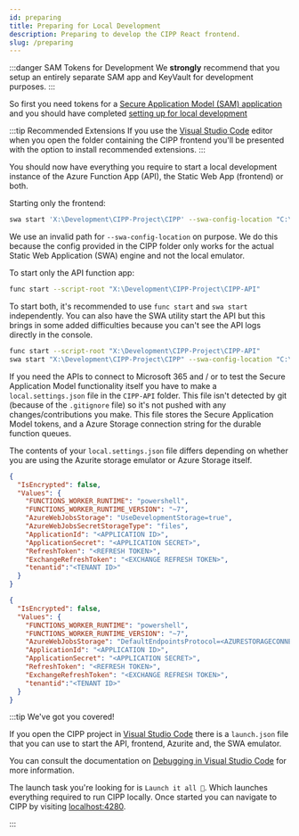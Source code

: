 ```yaml
---
id: preparing
title: Preparing for Local Development
description: Preparing to develop the CIPP React frontend.
slug: /preparing
---
```




:::danger SAM Tokens for Development
We **strongly** recommend that you setup an entirely separate SAM app and KeyVault for development purposes.
:::

So first you need tokens for a [Secure Application Model (SAM) application](../../user/gettingstarted/prerequisites/) and you should have completed [setting up for local development](/docs/dev/settingup)

:::tip Recommended Extensions
If you use the [Visual Studio Code](https://code.visualstudio.com/) editor when you open the folder containing the CIPP frontend you'll be presented with the option to install recommended extensions.
:::

You should now have everything you require to start a local development instance of the Azure Function App (API), the Static Web App (frontend) or both.

Starting only the frontend:

```sh
swa start 'X:\Development\CIPP-Project\CIPP' --swa-config-location "C:\DoesntExist"
```

We use an invalid path for `--swa-config-location` on purpose. We do this because the config provided in the CIPP folder only works for the actual Static Web Application (SWA) engine and not the local emulator.

To start only the API function app:

```sh
func start --script-root "X:\Development\CIPP-Project\CIPP-API"
```

To start both, it's recommended to use `func start` and `swa start` independently. You can also have the SWA utility start the API but this brings in some added difficulties because you can't see the API logs directly in the console.

```sh
func start --script-root "X:\Development\CIPP-Project\CIPP-API"
swa start "X:\Development\CIPP-Project\CIPP" --swa-config-location "C:\DoesntExist" --api-location http://localhost:7071/
```

If you need the APIs to connect to Microsoft 365 and / or to test the Secure Application Model functionality itself you have to make a `local.settings.json` file in the `CIPP-API` folder. This file isn't detected by git (because of the `.gitignore` file) so it's not pushed with any changes/contributions you make. This file stores the Secure Application Model tokens, and a Azure Storage connection string for the durable function queues.

The contents of your `local.settings.json` file differs depending on whether you are using the Azurite storage emulator or Azure Storage itself.

<Tabs>
  <TabItem value="azurite" label="Azurite">

```JSON
{
  "IsEncrypted": false,
  "Values": {
    "FUNCTIONS_WORKER_RUNTIME": "powershell",
    "FUNCTIONS_WORKER_RUNTIME_VERSION": "~7",
    "AzureWebJobsStorage": "UseDevelopmentStorage=true",
    "AzureWebJobsSecretStorageType": "files",
    "ApplicationId": "<APPLICATION ID>",
    "ApplicationSecret": "<APPLICATION SECRET>",
    "RefreshToken": "<REFRESH TOKEN>",
    "ExchangeRefreshToken": "<EXCHANGE REFRESH TOKEN>",
    "tenantid":"<TENANT ID>"
  }
}
```

  </TabItem>
  <TabItem value="azurestorage" label="Azure Storage">

```JSON
{
  "IsEncrypted": false,
  "Values": {
    "FUNCTIONS_WORKER_RUNTIME": "powershell",
    "FUNCTIONS_WORKER_RUNTIME_VERSION": "~7",
    "AzureWebJobsStorage": "DefaultEndpointsProtocol=<AZURESTORAGECONNECTIONSTRING>",
    "ApplicationId": "<APPLICATION ID>",
    "ApplicationSecret": "<APPLICATION SECRET>",
    "RefreshToken": "<REFRESH TOKEN>",
    "ExchangeRefreshToken": "<EXCHANGE REFRESH TOKEN>",
    "tenantid":"<TENANT ID>"
  }
}
```

  </TabItem>
</Tabs>

:::tip We've got you covered!

If you open the CIPP project in [Visual Studio Code](https://code.visualstudio.com/) there is a `launch.json` file that you can use to start the API, frontend, Azurite and, the SWA emulator.

You can consult the documentation on [Debugging in Visual Studio Code](https://code.visualstudio.com/docs/editor/debugging) for more information.

The launch task you're looking for is `Launch it all 🚀`. Which launches everything required to run CIPP locally. Once started you can navigate to CIPP by visiting [localhost:4280](https://localhost:4280/).

:::
